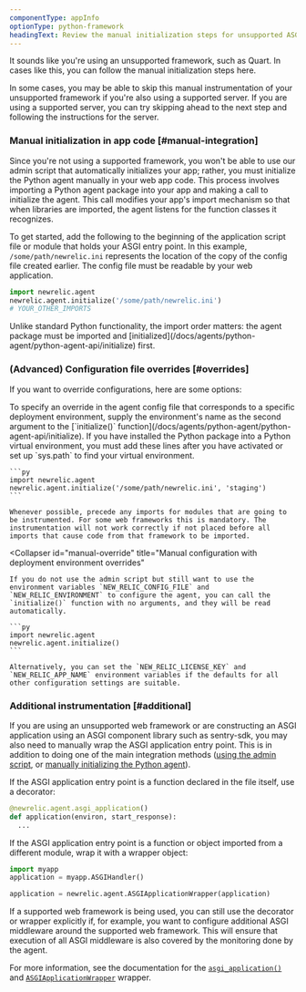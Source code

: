 ```yaml
---
componentType: appInfo
optionType: python-framework
headingText: Review the manual initialization steps for unsupported ASGI frameworks
---
```


It sounds like you're using an unsupported framework, such as Quart. In cases like this, you can follow the manual initialization steps here.

<Callout variant="important">
  In some cases, you may be able to skip this manual instrumentation of your unsupported framework if you're also using a supported server. If you are using a supported server, you can try skipping ahead to the next step and following the instructions for the server.
</Callout>

### Manual initialization in app code [#manual-integration]

Since you're not using a supported framework, you won't be able to use our admin script that automatically initializes your app; rather, you must initialize the Python agent manually in your web app code. This process involves importing a Python agent package into your app and making a call to initialize the agent. This call modifies your app's import mechanism so that when libraries are imported, the agent listens for the function classes it recognizes.

To get started, add the following to the beginning of the application script file or module that holds your ASGI entry point. In this example, `/some/path/newrelic.ini` represents the location of the copy of the config file created earlier. The config file must be readable by your web application.

```py
import newrelic.agent
newrelic.agent.initialize('/some/path/newrelic.ini')
# YOUR_OTHER_IMPORTS
```
<Callout variant="important">
  Unlike standard Python functionality, the import order matters: the agent package must be imported and [initialized](/docs/agents/python-agent/python-agent-api/initialize) first.
</Callout>

### (Advanced) Configuration file overrides [#overrides]

If you want to override configurations, here are some options:

<CollapserGroup>
  <Collapser
    id="environment-override"
    title="Admin script with deployment environment overrides"
  >
    To specify an override in the agent config file that corresponds to a specific deployment environment, supply the environment's name as the second argument to the [`initialize()` function](/docs/agents/python-agent/python-agent-api/initialize). If you have installed the Python package into a Python virtual environment, you must add these lines after you have activated or set up `sys.path` to find your virtual environment.

    ```py
    import newrelic.agent
    newrelic.agent.initialize('/some/path/newrelic.ini', 'staging')
    ```

    Whenever possible, precede any imports for modules that are going to be instrumented. For some web frameworks this is mandatory. The instrumentation will not work correctly if not placed before all imports that cause code from that framework to be imported.
  </Collapser>

  <Collapser
    id="manual-override"
    title="Manual configuration with deployment environment overrides"
  >
    If you do not use the admin script but still want to use the environment variables `NEW_RELIC_CONFIG_FILE` and `NEW_RELIC_ENVIRONMENT` to configure the agent, you can call the `initialize()` function with no arguments, and they will be read automatically.

    ```py
    import newrelic.agent
    newrelic.agent.initialize()
    ```

    Alternatively, you can set the `NEW_RELIC_LICENSE_KEY` and `NEW_RELIC_APP_NAME` environment variables if the defaults for all other configuration settings are suitable.
  </Collapser>
</CollapserGroup>

### Additional instrumentation [#additional]

If you are using an unsupported web framework or are constructing an ASGI application using an ASGI component library such as sentry-sdk, you may also need to manually wrap the ASGI application entry point. This is in addition to doing one of the main integration methods ([using the admin script](#wrapper-script), or [manually initializing the Python agent](#manual-integration)).

If the ASGI application entry point is a function declared in the file itself, use a decorator:

```py
@newrelic.agent.asgi_application()
def application(environ, start_response):
  ...
```

If the ASGI application entry point is a function or object imported from a different module, wrap it with a wrapper object:

```py
import myapp
application = myapp.ASGIHandler()

application = newrelic.agent.ASGIApplicationWrapper(application)
```

If a supported web framework is being used, you can still use the decorator or wrapper explicitly if, for example, you want to configure additional ASGI middleware around the supported web framework. This will ensure that execution of all ASGI middleware is also covered by the monitoring done by the agent.

For more information, see the documentation for the [`asgi_application()`](/docs/python/python-instrumentation-api#asgi_application) and [`ASGIApplicationWrapper`](/docs/python/python-instrumentation-api#ASGIApplicationWrapper) wrapper.
